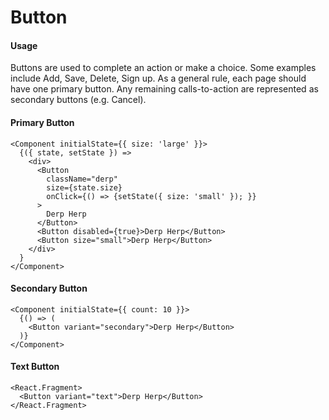 # Button

#### Usage

Buttons are used to complete an action or make a choice. Some examples include Add, Save, Delete, Sign up. As a general
rule, each page should have one primary button. Any remaining calls-to-action are represented as secondary buttons
(e.g. Cancel). 

#### Primary Button
```tsx
<Component initialState={{ size: 'large' }}>
  {({ state, setState }) => 
    <div>
      <Button
        className="derp"
        size={state.size}
        onClick={() => {setState({ size: 'small' }); }}
      >
        Derp Herp
      </Button>
      <Button disabled={true}>Derp Herp</Button>
      <Button size="small">Derp Herp</Button>
    </div>
  }
</Component>
```

#### Secondary Button
```tsx
<Component initialState={{ count: 10 }}>
  {() => (
    <Button variant="secondary">Derp Herp</Button>
  )}
</Component>

```

#### Text Button
```tsx
<React.Fragment>
  <Button variant="text">Derp Herp</Button>
</React.Fragment>
```
